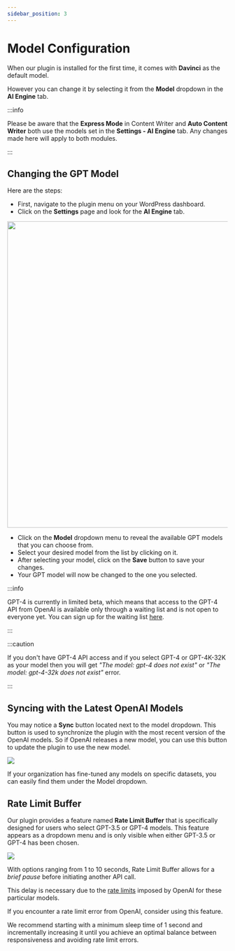 ```yaml
---
sidebar_position: 3
---
```



# Model Configuration

When our plugin is installed for the first time, it comes with **Davinci** as the default model.

However you can change it by selecting it from the **Model** dropdown in the **AI Engine** tab.

:::info

Please be aware that the **Express Mode** in Content Writer and **Auto Content Writer** both use the models set in the **Settings - AI Engine** tab. Any changes made here will apply to both modules.

:::

## Changing the GPT Model

Here are the steps:

- First, navigate to the plugin menu on your WordPress dashboard.
- Click on the **Settings** page and look for the **AI Engine** tab.

<img src={ModelWindow2} width="700" />

- Click on the **Model** dropdown menu to reveal the available GPT models that you can choose from.
- Select your desired model from the list by clicking on it.
- After selecting your model, click on the **Save** button to save your changes.
- Your GPT model will now be changed to the one you selected.

:::info

GPT-4 is currently in limited beta, which means that access to the GPT-4 API from OpenAI is available only through a waiting list and is not open to everyone yet. You can sign up for the waiting list [here](https://openai.com/waitlist/gpt-4-api).

:::

:::caution

If you don't have GPT-4 API access and if you select GPT-4 or GPT-4K-32K as your model then you will get *"The model: gpt-4 does not exist"* or *"The model: gpt-4-32k does not exist"* error.

:::

## Syncing with the Latest OpenAI Models

You may notice a **Sync** button located next to the model dropdown. This button is used to synchronize the plugin with the most recent version of the OpenAI models. So if OpenAI releases a new model, you can use this button to update the plugin to use the new model.

<img src={FineTunedModels} />

If your organization has fine-tuned any models on specific datasets, you can easily find them under the Model dropdown.

## Rate Limit Buffer

Our plugin provides a feature named **Rate Limit Buffer** that is specifically designed for users who select GPT-3.5 or GPT-4 models. This feature appears as a dropdown menu and is only visible when either GPT-3.5 or GPT-4 has been chosen.

<img src={RateLimitBuffer} />

With options ranging from 1 to 10 seconds, Rate Limit Buffer allows for a *brief pause* before initiating another API call.

This delay is necessary due to the [rate limits](https://platform.openai.com/docs/guides/rate-limits) imposed by OpenAI for these particular models.

If you encounter a rate limit error from OpenAI, consider using this feature.

We recommend starting with a minimum sleep time of 1 second and incrementally increasing it until you achieve an optimal balance between responsiveness and avoiding rate limit errors.
